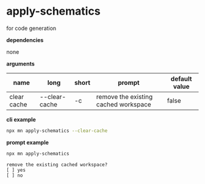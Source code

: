 # apply-schematics

for code generation

**dependencies**

none

**arguments**

| name        | long          | short | prompt                               | default value |
| ----------- | ------------- | ----- | ------------------------------------ | ------------- |
| clear cache | --clear-cache | -c    | remove the existing cached workspace | false         |

**cli example**

```sh title="terminal"
npx mn apply-schematics --clear-cache
```

**prompt example**

```sh title="terminal"
npx mn apply-schematics
```

```
remove the existing cached workspace?
[ ] yes
[ ] no
```
